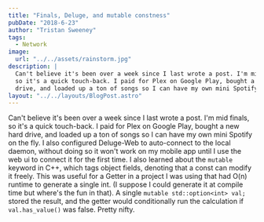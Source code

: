 ```yaml
---
title: "Finals, Deluge, and mutable constness"
pubDate: "2018-6-23"
author: "Tristan Sweeney"
tags:
  - Network
image:
  url: "../../assets/rainstorm.jpg"
description: |
  Can't believe it's been over a week since I last wrote a post. I'm mid finals,
  so it's a quick touch-back. I paid for Plex on Google Play, bought a new hard
  drive, and loaded up a ton of songs so I can have my own mini Spotify on the fly.
layout: "../../layouts/BlogPost.astro"
---
```


Can't believe it's been over a week since I last wrote a post. I'm mid finals, so it's a quick touch-back. I paid for Plex on Google Play, bought a new hard drive, and loaded up a ton of songs so I can have my own mini Spotify on the fly. I also configured Deluge-Web to auto-connect to the local daemon, without doing so it won't work on my mobile app until I use the web ui to connect it for the first time. I also learned about the `mutable` keyword in C++, which tags object fields, denoting that a const can modify it freely. This was useful for a Getter in a project I was using that had O(n) runtime to generate a single int. (I suppose I could generate it at compile time but where's the fun in that). A single `mutable std::option<int> val;` stored the result, and the getter would conditionally run the calculation if `val.has_value()` was false. Pretty nifty.
